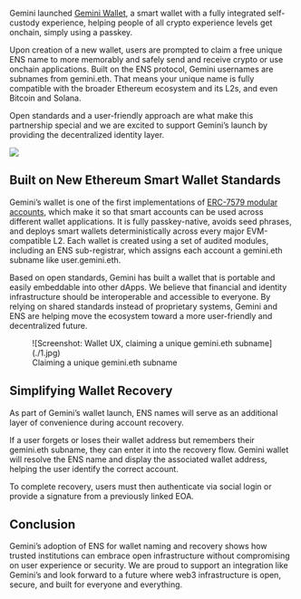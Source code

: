 Gemini launched [Gemini Wallet](https://onchain.gemini.com/), a smart wallet with a fully integrated self-custody experience, helping people of all crypto experience levels get onchain, simply using a passkey.

Upon creation of a new wallet, users are prompted to claim a free unique ENS name to more memorably and safely send and receive crypto or use onchain applications. Built on the ENS protocol, Gemini usernames are subnames from gemini.eth. That means your unique name is fully compatible with the broader Ethereum ecosystem and its L2s, and even Bitcoin and Solana.

Open standards and a user-friendly approach are what make this partnership special and we are excited to support Gemini’s launch by providing the decentralized identity layer.

![](./cover.png)

## Built on New Ethereum Smart Wallet Standards

Gemini’s wallet is one of the first implementations of [ERC-7579 modular accounts](https://erc7579.com/), which make it so that smart accounts can be used across different wallet applications. It is fully passkey-native, avoids seed phrases, and deploys smart wallets deterministically across every major EVM-compatible L2. Each wallet is created using a set of audited modules, including an ENS sub-registrar, which assigns each account a gemini.eth subname like user.gemini.eth.

Based on open standards, Gemini has built a wallet that is portable and easily embeddable into other dApps. We believe that financial and identity infrastructure should be interoperable and accessible to everyone. By relying on shared standards instead of proprietary systems, Gemini and ENS are helping move the ecosystem toward a more user-friendly and decentralized future.

<figure>
  ![Screenshot: Wallet UX, claiming a unique gemini.eth subname](./1.jpg)
  <figcaption>
    Claiming a unique gemini.eth subname
  </figcaption>
</figure>

## Simplifying Wallet Recovery

As part of Gemini’s wallet launch, ENS names will serve as an additional layer of convenience during account recovery.

If a user forgets or loses their wallet address but remembers their gemini.eth subname, they can enter it into the recovery flow. Gemini wallet will resolve the ENS name and display the associated wallet address, helping the user identify the correct account.

To complete recovery, users must then authenticate via social login or provide a signature from a previously linked EOA.

## Conclusion

Gemini’s adoption of ENS for wallet naming and recovery shows how trusted institutions can embrace open infrastructure without compromising on user experience or security. We are proud to support an integration like Gemini’s and look forward to a future where web3 infrastructure is open, secure, and built for everyone and everything.
